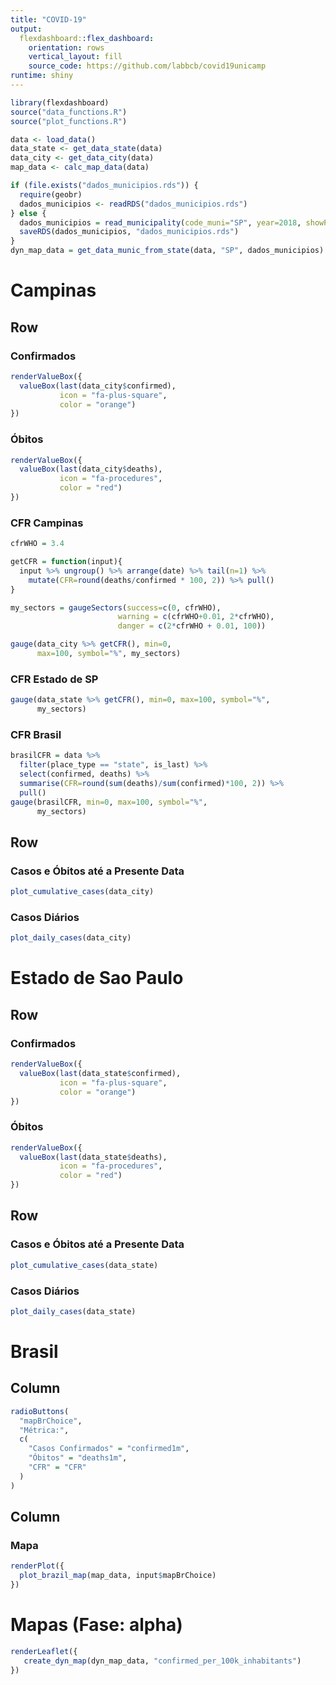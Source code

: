 ```yaml
---
title: "COVID-19"
output: 
  flexdashboard::flex_dashboard:
    orientation: rows
    vertical_layout: fill
    source_code: https://github.com/labbcb/covid19unicamp
runtime: shiny
---
```


```r
library(flexdashboard)
source("data_functions.R")
source("plot_functions.R")

data <- load_data()
data_state <- get_data_state(data)
data_city <- get_data_city(data)
map_data <- calc_map_data(data)

if (file.exists("dados_municipios.rds")) {
  require(geobr)
  dados_municipios <- readRDS("dados_municipios.rds")
} else {
  dados_municipios = read_municipality(code_muni="SP", year=2018, showProgress = FALSE)
  saveRDS(dados_municipios, "dados_municipios.rds")
}
dyn_map_data = get_data_munic_from_state(data, "SP", dados_municipios)
```

Campinas {data-icon="fa-street-view"}
=====================================

Row
-------------------------------------

### Confirmados {.value-box}

```r
renderValueBox({
  valueBox(last(data_city$confirmed),
           icon = "fa-plus-square",
           color = "orange")
})
```

### Óbitos {.value-box}

```r
renderValueBox({
  valueBox(last(data_city$deaths),
           icon = "fa-procedures",
           color = "red")
})
```

### CFR Campinas

```r
cfrWHO = 3.4

getCFR = function(input){
  input %>% ungroup() %>% arrange(date) %>% tail(n=1) %>% 
    mutate(CFR=round(deaths/confirmed * 100, 2)) %>% pull()
}

my_sectors = gaugeSectors(success=c(0, cfrWHO),
                        warning = c(cfrWHO+0.01, 2*cfrWHO),
                        danger = c(2*cfrWHO + 0.01, 100))

gauge(data_city %>% getCFR(), min=0,
      max=100, symbol="%", my_sectors)
```


### CFR Estado de SP

```r
gauge(data_state %>% getCFR(), min=0, max=100, symbol="%",
      my_sectors)
```

### CFR Brasil

```r
brasilCFR = data %>%
  filter(place_type == "state", is_last) %>%
  select(confirmed, deaths) %>%
  summarise(CFR=round(sum(deaths)/sum(confirmed)*100, 2)) %>% 
  pull()
gauge(brasilCFR, min=0, max=100, symbol="%",
      my_sectors)
```


Row
-------------------------------------

### Casos e Óbitos até a Presente Data

```r
plot_cumulative_cases(data_city)
```

### Casos Diários

```r
plot_daily_cases(data_city)
```

Estado de Sao Paulo {data-icon="fa-city"}
=====================================

Row
-------------------------------------

### Confirmados {.value-box}

```r
renderValueBox({
  valueBox(last(data_state$confirmed),
           icon = "fa-plus-square",
           color = "orange")
})
```

### Óbitos {.value-box}

```r
renderValueBox({
  valueBox(last(data_state$deaths),
           icon = "fa-procedures",
           color = "red")
})
```

Row
-------------------------------------

### Casos e Óbitos até a Presente Data

```r
plot_cumulative_cases(data_state)
```

### Casos Diários

```r
plot_daily_cases(data_state)
```

Brasil {data-icon="fa-globe-americas"}
=====================================

Column {.sidebar}
-----------------------------------------------------------------------

```r
radioButtons(
  "mapBrChoice",
  "Métrica:",
  c(
    "Casos Confirmados" = "confirmed1m",
    "Óbitos" = "deaths1m",
    "CFR" = "CFR"
  )
)
```

Column
-----------------------------------------------------------------------

### Mapa

```r
renderPlot({
  plot_brazil_map(map_data, input$mapBrChoice)
})
```

Mapas (Fase: alpha) {data-icon="fa-map-marked-alt"}
=====================================

```r
renderLeaflet({
   create_dyn_map(dyn_map_data, "confirmed_per_100k_inhabitants") 
})
```

